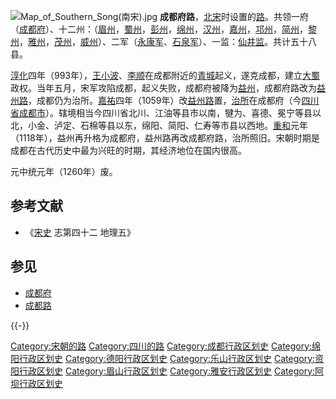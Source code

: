 [[File:Map_of_Southern_Song(南宋).jpg|thumb]]
'''成都府路'''，[[北宋|北宋]]时设置的[[路_(行政区划)|路]]。共领一府（[[成都府|成都府]]）、十二州：（[[眉州|眉州]]，[[蜀州_(唐朝)|蜀州]]，[[彭州_(垂拱)|彭州]]，[[绵州|绵州]]，[[汉州|汉州]]，[[嘉州|嘉州]]，[[邛州|邛州]]，[[简州_(仁寿)|简州]]，[[黎州|黎州]]，[[雅州|雅州]]，[[茂州|茂州]]，[[威州_(四川)|威州]]）、二军（[[永康军|永康军]]、[[石泉军|石泉军]]）、一监：[[陵井監|仙井监]]。共计五十八县。

[[淳化_(北宋)|淳化]]四年（993年），[[王小波_(北宋)|王小波]]、[[李顺|李顺]]在成都附近的[[青城|青城]]起义，遂克成都，建立[[大蜀|大蜀]]政权。当年五月，宋军攻陷成都，起义失败，成都府被降为[[益州|益州]]，成都府路改为[[益州路|益州路]]，成都仍为治所。[[嘉祐|嘉祐]]四年（1059年）改[[益州路|益州路]]置，[[治所|治所]]在成都府（今[[四川省|四川省]][[成都市|成都市]]）。辖境相当今四川省北川、江油等县市以南，犍为、喜德、冕宁等县以北，小金、泸定、石棉等县以东，绵阳、简阳、仁寿等市县以西地。[[重和|重和]]元年（1118年），益州再升格为成都府，益州路再改成都府路，治所照旧。宋朝时期是成都在古代历史中最为兴旺的时期，其经济地位在国内很高。

元中统元年（1260年）废。

== 参考文献 ==
*《[[宋史|宋史]] 志第四十二 地理五》

== 参见 ==
{{Portal box|四川|历史}}
* [[成都府|成都府]]
* [[成都路|成都路]]

{{-}}
{{北宋行政区划|nocat}}
{{南宋行政区划|nocat}}

{{DEFAULTSORT:C}}
[[Category:宋朝的路|Category:宋朝的路]]
[[Category:四川的路|Category:四川的路]]
[[Category:成都行政区划史|Category:成都行政区划史]]
[[Category:绵阳行政区划史|Category:绵阳行政区划史]]
[[Category:德阳行政区划史|Category:德阳行政区划史]]
[[Category:乐山行政区划史|Category:乐山行政区划史]]
[[Category:资阳行政区划史|Category:资阳行政区划史]]
[[Category:眉山行政区划史|Category:眉山行政区划史]]
[[Category:雅安行政区划史|Category:雅安行政区划史]]
[[Category:阿坝行政区划史|Category:阿坝行政区划史]]